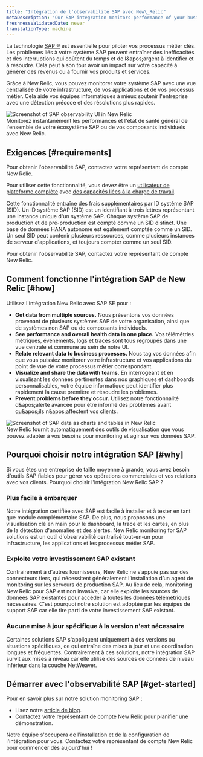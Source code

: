 ```yaml
---
title: "Intégration de l’observabilité SAP avec New\_Relic"
metaDescription: 'Our SAP integration monitors performance of your business processes. To get started, contact your New Relic account rep.'
freshnessValidatedDate: never
translationType: machine
---
```


La technologie [SAP ®](https://www.sap.com/) est essentielle pour piloter vos processus métier clés. Les problèmes liés à votre système SAP peuvent entraîner des inefficacités et des interruptions qui coûtent du temps et de l&amp;apos;argent à identifier et à résoudre. Cela peut à son tour avoir un impact sur votre capacité à générer des revenus ou à fournir vos produits et services.

Grâce à New Relic, vous pouvez monitorer votre système SAP avec une vue centralisée de votre infrastructure, de vos applications et de vos processus métier. Cela aide vos équipes informatiques à mieux soutenir l&apos;entreprise avec une détection précoce et des résolutions plus rapides.

<img title="SAP observability in New Relic" alt="Screenshot of SAP observability UI in New Relic" src="/images/other_screenshot-full_sap-navigator-ui.webp" />

<figcaption>
  Monitorez instantanément les performances et l&apos;état de santé général de l&apos;ensemble de votre écosystème SAP ou de vos composants individuels avec New Relic.
</figcaption>

## Exigences [#requirements]

Pour obtenir l&apos;observabilité SAP, contactez votre représentant de compte New Relic.

Pour utiliser cette fonctionnalité, vous devez être un [utilisateur de plateforme complète](/docs/accounts/accounts-billing/new-relic-one-user-management/user-type) avec [des capacités liées à la charge de travail](/docs/accounts/accounts-billing/new-relic-one-user-management/user-permissions/#capability-definitions).

Cette fonctionnalité entraîne des frais supplémentaires par ID système SAP (SID). Un ID système SAP (SID) est un identifiant à trois lettres représentant une instance unique d&apos;un système SAP. Chaque système SAP de production et de pré-production est compté comme un SID distinct. Une base de données HANA autonome est également comptée comme un SID. Un seul SID peut contenir plusieurs ressources, comme plusieurs instances de serveur d&apos;applications, et toujours compter comme un seul SID.

Pour obtenir l&apos;observabilité SAP, contactez votre représentant de compte New Relic.

## Comment fonctionne l&apos;intégration SAP de New Relic [#how]

Utilisez l&apos;intégration New Relic avec SAP SE pour :

* <DNT>**Get data from multiple sources.**</DNT> Nous présentons vos données provenant de plusieurs systèmes SAP de votre organisation, ainsi que de systèmes non SAP ou de composants individuels.
* <DNT>**See performance and overall health data in one place.**</DNT> Vos télémétries métriques, événements, logs et traces sont tous regroupés dans une vue centrale et commune au sein de notre UI.
* <DNT>**Relate relevant data to business processes.**</DNT> Nous tag vos données afin que vous puissiez monitorer votre infrastructure et vos applications du point de vue de votre processus métier correspondant.
* <DNT>**Visualize and share the data with teams.**</DNT> En interrogeant et en visualisant les données pertinentes dans nos graphiques et dashboards personnalisables, votre équipe informatique peut identifier plus rapidement la cause première et résoudre les problèmes.
* <DNT>**Prevent problems before they occur.**</DNT> Utilisez notre fonctionnalité d&amp;apos;alerte avancée pour être informé des problèmes avant qu&amp;apos;ils n&amp;apos;affectent vos clients.

<img title="SAP dashboard example in New Relic" alt="Screenshot of SAP data as charts and tables in New Relic" src="/images/accounts_screenshot-full_SAP-dashboard.webp" />

<figcaption>
  New Relic fournit automatiquement des outils de visualisation que vous pouvez adapter à vos besoins pour monitoring et agir sur vos données SAP.
</figcaption>

## Pourquoi choisir notre intégration SAP [#why]

Si vous êtes une entreprise de taille moyenne à grande, vous avez besoin d&apos;outils SAP fiables pour gérer vos opérations commerciales et vos relations avec vos clients. Pourquoi choisir l&apos;intégration New Relic SAP ?

### Plus facile à embarquer

Notre intégration certifiée avec SAP est facile à installer et à tester en tant que module complémentaire SAP. De plus, nous proposons une visualisation clé en main pour le dashboard, la trace et les cartes, en plus de la détection d&apos;anomalies et des alertes. New Relic monitoring for SAP solutions est un outil d&apos;observabilité centralisé tout-en-un pour infrastructure, les applications et les processus métier SAP.

### Exploite votre investissement SAP existant

Contrairement à d’autres fournisseurs, New Relic ne s’appuie pas sur des connecteurs tiers, qui nécessitent généralement l’installation d’un agent de monitoring sur les serveurs de production SAP. Au lieu de cela, monitoring New Relic pour SAP est non invasive, car elle exploite les sources de données SAP existantes pour accéder à toutes les données télémétriques nécessaires. C&apos;est pourquoi notre solution est adoptée par les équipes de support SAP car elle tire parti de votre investissement SAP existant.

### Aucune mise à jour spécifique à la version n&apos;est nécessaire

Certaines solutions SAP s&apos;appliquent uniquement à des versions ou situations spécifiques, ce qui entraîne des mises à jour et une coordination longues et fréquentes. Contrairement à ces solutions, notre intégration SAP survit aux mises à niveau car elle utilise des sources de données de niveau inférieur dans la couche NetWeaver.

## Démarrer avec l&apos;observabilité SAP [#get-started]

Pour en savoir plus sur notre solution monitoring SAP :

* Lisez notre [article de blog](https://newrelic.com/blog/nerdlog/monitor-sap-systems).
* Contactez votre représentant de compte New Relic pour planifier une démonstration.

Notre équipe s&apos;occupera de l&apos;installation et de la configuration de l&apos;intégration pour vous. Contactez votre représentant de compte New Relic pour commencer dès aujourd&apos;hui !